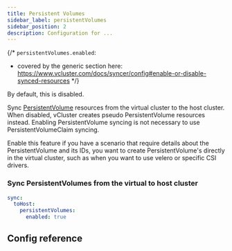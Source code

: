 ```yaml
---
title: Persistent Volumes
sidebar_label: persistentVolumes
sidebar_position: 2
description: Configuration for ...
---
```




{/*
`persistentVolumes.enabled`:
- covered by the generic section here: https://www.vcluster.com/docs/syncer/config#enable-or-disable-synced-resources
*/}

By default, this is disabled. 

Sync [PersistentVolume](https://kubernetes.io/docs/concepts/storage/persistent-volumes/) resources from the virtual cluster to the host cluster. When disabled, vCluster creates pseudo PersistentVolume resources instead. Enabling PersistentVolume syncing is not necessary to use PersistentVolumeClaim syncing.

Enable this feature if you have a scenario that require details about the PersistentVolume and its IDs, you want to create PersistentVolume's directly in the virtual cluster, such as when you want to use velero or specific CSI drivers.

### Sync PersistentVolumes from the virtual to host cluster

```YAML
sync:
  toHost:
    persistentVolumes:
      enabled: true
```

## Config reference

<EnableSwitch/>
